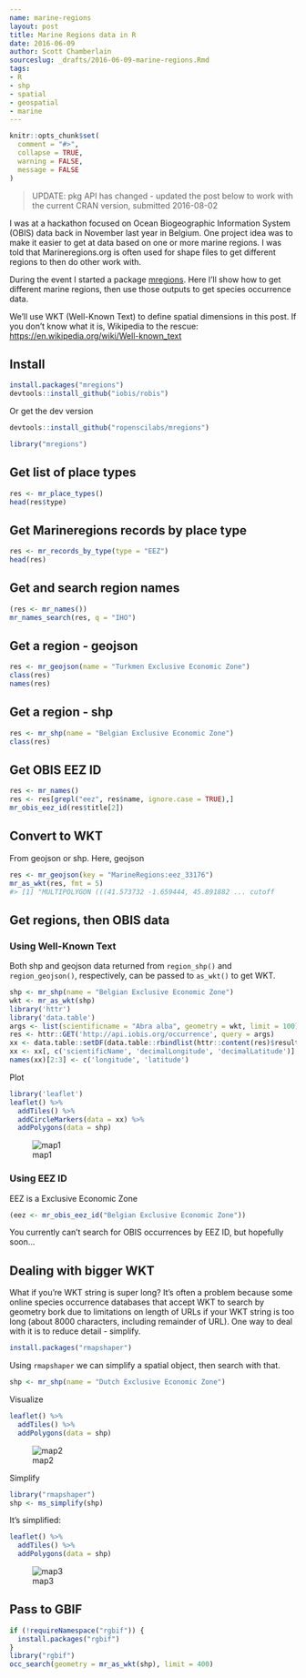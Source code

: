 ```yaml
---
name: marine-regions
layout: post
title: Marine Regions data in R
date: 2016-06-09
author: Scott Chamberlain
sourceslug: _drafts/2016-06-09-marine-regions.Rmd
tags:
- R
- shp
- spatial
- geospatial
- marine
---
```


```r
knitr::opts_chunk$set(
  comment = "#>",
  collapse = TRUE,
  warning = FALSE,
  message = FALSE
)
```

> UPDATE: pkg API has changed - updated the post below to work with the current CRAN version, submitted 2016-08-02

I was at a hackathon focused on Ocean Biogeographic Information System (OBIS) data back in November last year in Belgium. One project idea was to make it easier to get at data based on one or more marine regions. I was told that Marineregions.org is often used for shape files to get different regions to then do other work with.

During the event I started a package [mregions][mr]. Here I'll show how to get different marine regions, then use those outputs 
to get species occurrence data.

We'll use WKT (Well-Known Text) to define spatial dimensions in this post. If
you don't know what it is, Wikipedia to the rescue: [https://en.wikipedia.org/wiki/Well-known_text](https://en.wikipedia.org/wiki/Well-known_text)

## Install

```r
install.packages("mregions")
devtools::install_github("iobis/robis")
```

Or get the dev version

```r
devtools::install_github("ropenscilabs/mregions")
```

```r
library("mregions")
```

## Get list of place types

```r
res <- mr_place_types()
head(res$type)
```

## Get Marineregions records by place type

```r
res <- mr_records_by_type(type = "EEZ")
head(res)
```

## Get and search region names

```r
(res <- mr_names())
mr_names_search(res, q = "IHO")
```

## Get a region - geojson

```r
res <- mr_geojson(name = "Turkmen Exclusive Economic Zone")
class(res)
names(res)
```

## Get a region - shp

```r
res <- mr_shp(name = "Belgian Exclusive Economic Zone")
class(res)
```

## Get OBIS EEZ ID

```r
res <- mr_names()
res <- res[grepl("eez", res$name, ignore.case = TRUE),]
mr_obis_eez_id(res$title[2])
```

## Convert to WKT

From geojson or shp. Here, geojson

```r
res <- mr_geojson(key = "MarineRegions:eez_33176")
mr_as_wkt(res, fmt = 5)
#> [1] "MULTIPOLYGON (((41.573732 -1.659444, 45.891882 ... cutoff
```

## Get regions, then OBIS data

### Using Well-Known Text

Both shp and geojson data returned from `region_shp()` and `region_geojson()`, respectively, can be passed to `as_wkt()` to get WKT.

```r
shp <- mr_shp(name = "Belgian Exclusive Economic Zone")
wkt <- mr_as_wkt(shp)
library('httr')
library('data.table')
args <- list(scientificname = "Abra alba", geometry = wkt, limit = 100)
res <- httr::GET('http://api.iobis.org/occurrence', query = args)
xx <- data.table::setDF(data.table::rbindlist(httr::content(res)$results, use.names = TRUE, fill = TRUE))
xx <- xx[, c('scientificName', 'decimalLongitude', 'decimalLatitude')]
names(xx)[2:3] <- c('longitude', 'latitude')
```

Plot

```r
library('leaflet')
leaflet() %>%
  addTiles() %>%
  addCircleMarkers(data = xx) %>%
  addPolygons(data = shp)
```

![map1](/public/img/2016-06-09-marine-regions/map1.png)

### Using EEZ ID

EEZ is a Exclusive Economic Zone

```r
(eez <- mr_obis_eez_id("Belgian Exclusive Economic Zone"))
```

You currently can't search for OBIS occurrences by EEZ ID, but hopefully soon...

## Dealing with bigger WKT

What if you're WKT string is super long?  It's often a problem because some online species 
occurrence databases that accept WKT to search by geometry bork due to
limitations on length of URLs if your WKT string is too long (about 8000 characters,
including remainder of URL). One way to deal with it is to reduce detail - simplify.

```r
install.packages("rmapshaper")
```

Using `rmapshaper` we can simplify a spatial object, then search with that.

```r
shp <- mr_shp(name = "Dutch Exclusive Economic Zone")
```

Visualize

```r
leaflet() %>%
  addTiles() %>%
  addPolygons(data = shp)
```

![map2](/public/img/2016-06-09-marine-regions/complex.png)

Simplify

```r
library("rmapshaper")
shp <- ms_simplify(shp)
```

It's simplified:

```r
leaflet() %>%
  addTiles() %>%
  addPolygons(data = shp)
```

![map3](/public/img/2016-06-09-marine-regions/simple.png)

## Pass to GBIF

```r
if (!requireNamespace("rgbif")) {
  install.packages("rgbif")
}
library("rgbif")
occ_search(geometry = mr_as_wkt(shp), limit = 400)
```

[mr]: https://github.com/ropenscilabs/mregions
